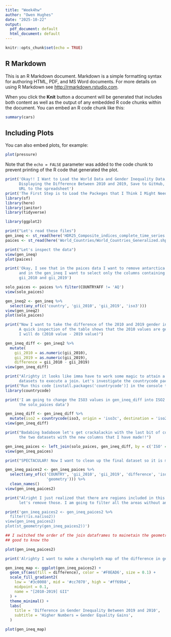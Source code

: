 ```yaml
---
title: "Week4hw"
author: "Owen Hughes"
date: "2025-10-22"
output:
  pdf_document: default
  html_document: default
---
```


```r
knitr::opts_chunk$set(echo = TRUE)
```

## R Markdown

This is an R Markdown document. Markdown is a simple formatting syntax for authoring HTML, PDF, and MS Word documents. For more details on using R Markdown see <http://rmarkdown.rstudio.com>.

When you click the **Knit** button a document will be generated that includes both content as well as the output of any embedded R code chunks within the document. You can embed an R code chunk like this:

```r
summary(cars)
```

## Including Plots

You can also embed plots, for example:

```r
plot(pressure)
```

Note that the `echo = FALSE` parameter was added to the code chunk to prevent printing of the R code that generated the plot.
```r
print('Okay!! I Want to Load the World Data and Gender Inequality Data, Make a New Column
      Displaying the Difference Between 2010 and 2019, Save to GitHub, and Add my GitHub
      URL to the spreadsheet')
print('The First Step is to Load the Packeges that I Think I Might Need')
library(sf)
library(here)
library(janitor)
library(tidyverse)
```


```r
library(ggplot2)
```
```r
print("Let's read these files")
gen_ineq <- st_read(here('HDR25_Composite_indices_complete_time_series.csv'))
paices <- st_read(here('World_Countries/World_Countries_Generalized.shp'))
```

```r
print("Let's inspect the data")
view(gen_ineq)
plot(paices)
```
```r
print('Okay, I see that in the paices data I want to remove antarctica because it is massive
      and in the gen_ineq I want to select only the columns containing country name,
      gii_2010 and gii_2019')

solo_paices <- paices %>% filter(COUNTRYAFF != 'AQ')
view(solo_paices)

gen_ineq2 <- gen_ineq %>% 
  select(any_of(c('country', 'gii_2010', 'gii_2019', 'iso3'))) 
view(gen_ineq2)
plot(solo_paices)
```

```r
print("Now I want to take the difference of the 2010 and 2019 gender inequality values
      A quick inspection of the table shows that the 2010 values are generally higher so 
      I will do (2010 value - 2019 value)")

gen_ineq_diff <- gen_ineq2 %>%
  mutate(
    gii_2010 = as.numeric(gii_2010),
    gii_2019 = as.numeric(gii_2019),
    difference = gii_2010 - gii_2019)
view(gen_ineq_diff)
```

```r
print("Alrighty it looks like imma have to work some magic to attain a key field in both
      datasets to execute a join. Let's investigate the countrycode package that Andy suggests")
print("Run this code [install.packages('countrycode')] in the console to install the package")
library(countrycode)

print('I am going to change the ISO3 values in gen_ineq_diff into ISO2 values similar to those in
      the solo_paices data')

gen_ineq_diff <- gen_ineq_diff %>%
  mutate(iso2 = countrycode(iso3, origin = 'iso3c', destination = 'iso2c'))
view(gen_ineq_diff)
```

```r
print("Badabing badaboom let's get crackalackin with the last bit of code now. I want to join
      the two datasets with the new columns that I have made!!")

gen_ineq_paices <- left_join(solo_paices, gen_ineq_diff, by = c('ISO' = 'iso2'))
view(gen_ineq_paices)
```

```r
print("SPECTACULAR! Now I want to clean up the final dataset so it is more easy to read")

gen_ineq_paices2 <- gen_ineq_paices %>%
  select(any_of(c('COUNTRY', 'gii_2010', 'gii_2019', 'difference', 'iso2', 
                  'geometry'))) %>%
  clean_names()
view(gen_ineq_paices2)
```

```r
print("Alright I just realized that there are regions included in this data like sub-saharan africa,
      let's remove those. I am going to filter all the areas without and ISO2 value")

print('gen_ineq_paices2 <- gen_ineq_paices2 %>%
  filter(!is.na(iso2))
view(gen_ineq_paices2)
plot(st_geometry(gen_ineq_paices2))')

## I switched the order of the join dataframes to mainetain the geometry so this is pointless
## good to know tho
```
```r
plot(gen_ineq_paices2)
```

```r
print('Alrighty I want to make a choropleth map of the difference in gender inquality by country!')

gen_ineq_map <- ggplot(gen_ineq_paices2) +
  geom_sf(aes(fill = difference), color = '#F0EAD6', size = 0.1) +
  scale_fill_gradient2(
    low = '#3c0008', mid = '#cc7070', high = '#ff69b4',
    midpoint = 0.1,
    name = "[2010-2019] GII"
  ) +
  theme_minimal() +
  labs(
    title = 'Difference in Gender Inequality Between 2019 and 2010',
    subtitle = 'Higher Numbers = Gender Equality Gains',
  )

plot(gen_ineq_map)
```

